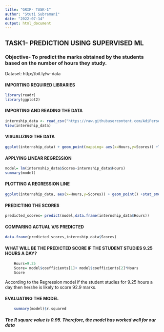 ---
title: "GRIP- TASK-1"
author: "Stuti Subramani"
date: "2022-07-14"
output: html_document
---

## TASK1- PREDICTION USING SUPERVISED ML
### Objective- To predict the marks obtained by the students based on the number of hours they study.
Dataset: http://bit.ly/w-data
	

#### IMPORTING REQUIRED LIBRARIES
```{r}
library(readr)
library(ggplot2)
```  
	

#### IMPORTING AND READING THE DATA
```{r}
internship_data <- read_csv("https://raw.githubusercontent.com/AdiPersonalWorks/Random/master/student_scores%20-%20student_scores.csv")
View(internship_data)
```
	

#### VISUALIZING THE DATA
```{r}
ggplot(internship_data) + geom_point(mapping= aes(x=Hours,y=Scores)) +labs(title ="Number of hours studied vs percentage of marks", caption= "There is a positive linear relation between the number of hours studied and percentage of marks obtained by a student.")
```
	

#### APPLYING LINEAR REGRESSION
```{r}
model= lm(internship_data$Scores~internship_data$Hours)
summary(model)
```
	

#### PLOTTING A REGRESSION LINE
```{r}
ggplot(internship_data, aes(x=Hours,y=Scores)) + geom_point() +stat_smooth(method="lm",col="dodgerblue3") +labs(title= "Linear Model fitted tothe given data")
```
	

#### PREDICTING THE SCORES
```{r}
predicted_scores= predict(model,data.frame(internship_data$Hours))
```
	

#### COMPARING ACTUAL V/S PREDICTED
```{r}
data.frame(predicted_scores,internship_data$Scores)
```
	

#### WHAT WILL BE THE PREDICTED SCORE IF THE STUDENT STUDIES 9.25 HOURS A DAY?
```{r}
	Hours=9.25
	Score= model$coefficients[1]+ model$coefficients[2]*Hours
	Score
```
According to the Regression model if the student studies for 9.25 hours a day then he/she is likely to score 92.9 marks.
	

#### EVALUATING THE MODEL
```{r}
	summary(model)$r.squared
```

##### The R square value is 0.95. Therefore, the model has worked well for our data
